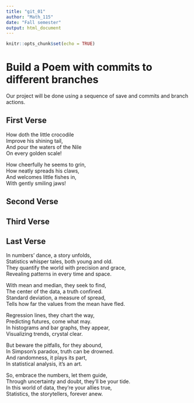 ```yaml
---
title: "git_01"
author: "Math_115"
date: "Fall semester"
output: html_document
---
```


```r
knitr::opts_chunk$set(echo = TRUE)
```
# Build a Poem with commits to different branches
Our project will be done using a sequence of save and commits and branch actions.
<!-- Do not modify or change any text in "!--" bracketed areas such as this --- these are instructions to
you, if you change any of this the git program will notice it and compromise your git merging strategy !-->

## First Verse 
<!--Put the first five lines of a poem by Lewis Carrol in this section!-->

How doth the little crocodile  
     Improve his shining tail,  
And pour the waters of the Nile  
     On every golden scale!  

How cheerfully he seems to grin,  
     How neatly spreads his claws,  
And welcomes little fishes in,  
     With gently smiling jaws!  

## Second Verse
<!--Put the first five lines of a poem by Robert Frost here!-->

## Third Verse
<!--Put the first two verses of The Walrus and the Carpenter here!-->

## Last Verse
<!--Put a short poem you created using chatGPT of 20 to 30 lines,here!-->

In numbers' dance, a story unfolds,  
Statistics whisper tales, both young and old.  
They quantify the world with precision and grace,  
Revealing patterns in every time and space.  

With mean and median, they seek to find,  
The center of the data, a truth confined.  
Standard deviation, a measure of spread,  
Tells how far the values from the mean have fled.  

Regression lines, they chart the way,  
Predicting futures, come what may.  
In histograms and bar graphs, they appear,  
Visualizing trends, crystal clear.  

But beware the pitfalls, for they abound,  
In Simpson's paradox, truth can be drowned.  
And randomness, it plays its part,  
In statistical analysis, it's an art.  

So, embrace the numbers, let them guide,  
Through uncertainty and doubt, they'll be your tide.  
In this world of data, they're your allies true,  
Statistics, the storytellers, forever anew.  





